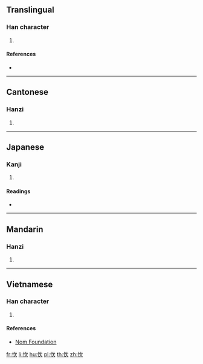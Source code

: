 {{character info/new}}
==Translingual==

===Han character===
{{Han char|rn=61|rad=心|as=04|sn=7|four=97082|canj=PNO|ids=⿰忄欠}}

# {{defn|Han|sort=心04}}

====References====
* {{Han ref|kx=0378.300|dkj=10400|dj=0706.290|hdz=42277.180|uh=5FFA|ud=24570|bh=CAE0|bd=51936}}

----

==Cantonese==

===Hanzi===
{{yue-hanzi|jyut=him1|y=him1}}

# {{defn|lang=yue|sort=心04}}

----

==Japanese==

===Kanji===
{{ja-kanji|grade=|rs=心04}}

# {{defn|lang=ja|sort=心04}}

====Readings====
* {{ja-readings|on=[[けん]] (ken), [[こん]] (kon)|kun=[[のぞむ]] (nozomu)}}

----

==Mandarin==

===Hanzi===
{{cmn-hanzi|pin=[[xiān]] ([[xian1]])|wg=hsien<sup>1</sup>}}

# {{defn|lang=cmn|sort=心04}}

----

==Vietnamese==

===Han character===
{{vi-readings|rs=心04|hanviet=hân}}

# {{defn|lang=vi|sort=心04}}

====References====
* [http://nomfoundation.org/common/nom_details.php?codepoint=5ffa Nom Foundation]

[[fr:忺]]
[[li:忺]]
[[hu:忺]]
[[pl:忺]]
[[th:忺]]
[[zh:忺]]